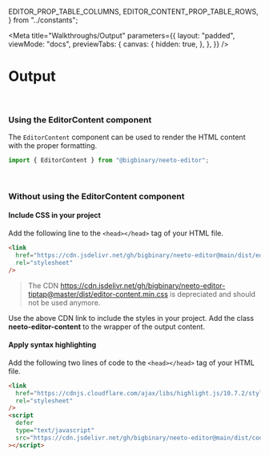   EDITOR_PROP_TABLE_COLUMNS,
  EDITOR_CONTENT_PROP_TABLE_ROWS,
} from "../constants";

<Meta
  title="Walkthroughs/Output"
  parameters={{
    layout: "padded",
    viewMode: "docs",
    previewTabs: {
      canvas: {
        hidden: true,
      },
    },
  }}
/>

# Output

####

<br />

### **Using the EditorContent component**

The `EditorContent` component can be used to render the HTML content with the
proper formatting.

```js
import { EditorContent } from "@bigbinary/neeto-editor";
```

<Table
  columns={EDITOR_PROP_TABLE_COLUMNS}
  rows={EDITOR_CONTENT_PROP_TABLE_ROWS}
/>

<br />

### **Without using the EditorContent component**

#### **Include CSS in your project**

Add the following line to the `<head></head>` tag of your HTML file.

```html
<link
  href="https://cdn.jsdelivr.net/gh/bigbinary/neeto-editor@main/dist/editor-content.min.css"
  rel="stylesheet"
/>
```

> The CDN
> https://cdn.jsdelivr.net/gh/bigbinary/neeto-editor-tiptap@master/dist/editor-content.min.css
> is depreciated and should not be used anymore.

Use the above CDN link to include the styles in your project. Add the class
**neeto-editor-content** to the wrapper of the output content.

#### **Apply syntax highlighting**

Add the following two lines of code to the `<head></head>` tag of your HTML
file.

```html
<link
  href="https://cdnjs.cloudflare.com/ajax/libs/highlight.js/10.7.2/styles/github.min.css"
  rel="stylesheet"
/>
<script
  defer
  type="text/javascript"
  src="https://cdn.jsdelivr.net/gh/bigbinary/neeto-editor@main/dist/codeBlockHighlight.js"
></script>
```
